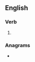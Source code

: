 ==English==

===Verb===
{{head|en|verb form}}

# {{en-third-person singular of|personalise}}

===Anagrams===
* {{anagrams|en|presessional}}